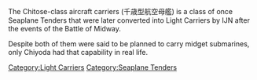 The Chitose-class aircraft carriers (千歳型航空母艦) is a class of once Seaplane Tenders that were later converted into Light Carriers by IJN after the events of the Battle of Midway.

Despite both of them were said to be planned to carry midget submarines, only Chiyoda had that capability in real life.
[[Category:Light Carriers]]
[[Category:Seaplane Tenders]]